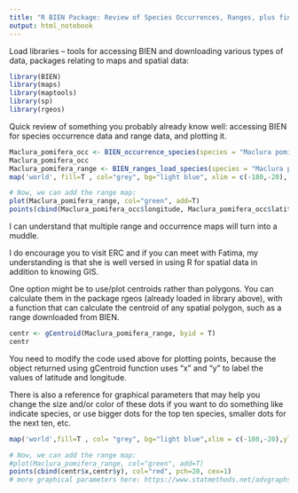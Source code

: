 ```yaml
---
title: "R BIEN Package: Review of Species Occurrences, Ranges, plus finding centroids"
output: html_notebook
---
```


Load libraries -- tools for accessing BIEN and downloading various types of data, packages relating to maps and spatial data:

```r
library(BIEN)
library(maps)
library(maptools)
library(sp)
library(rgeos)
```

Quick review of something you probably already know well: accessing BIEN for species occurrence data and range data, and plotting it.

```r
Maclura_pomifera_occ <- BIEN_occurrence_species(species = "Maclura pomifera")
Maclura_pomifera_occ
Maclura_pomifera_range <- BIEN_ranges_load_species(species = "Maclura pomifera")
map('world', fill=T , col="grey", bg="light blue", xlim = c(-180,-20), ylim = c(-60,80))

# Now, we can add the range map:
plot(Maclura_pomifera_range, col="green", add=T)
points(cbind(Maclura_pomifera_occ$longitude, Maclura_pomifera_occ$latitude), col="red", pch=20, cex=1) 
```

I can understand that multiple range and occurrence maps will turn into a muddle. 

I do encourage you to visit ERC and if you can meet with Fatima, my understanding is that she is well versed in using R for spatial data in addition to knowing GIS. 

One option might be to use/plot centroids rather than polygons. You can calculate them in the package rgeos (already loaded in library above), with a function that can calculate the centroid of any spatial polygon, such as a range downloaded from BIEN.

```r
centr <- gCentroid(Maclura_pomifera_range, byid = T)
centr
```

You need to modify the code used above for plotting points, because the object returned using gCentroid function uses "x" and "y" to label the values of latitude and longitude. 

There is also a reference for graphical parameters that may help you change the size and/or color of these dots if you want to do something like indicate species, or use bigger dots for the top ten species, smaller dots for the next ten, etc. 

```r
map('world',fill=T , col= "grey", bg="light blue",xlim = c(-180,-20),ylim = c(-60,80))

# Now, we can add the range map:
#plot(Maclura_pomifera_range, col="green", add=T)
points(cbind(centr$x,centr$y), col="red", pch=20, cex=1) 
# more graphical parameters here: https://www.statmethods.net/advgraphs/parameters.html
```
